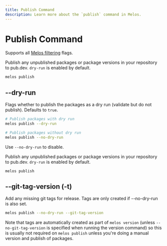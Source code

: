```yaml
---
title: Publish Command
description: Learn more about the `publish` command in Melos.
---
```


# Publish Command

<Info>Supports all [Melos filtering](/filters) flags.</Info>

Publish any unpublished packages or package versions in your repository to
pub.dev. `dry-run` is enabled by default.

```bash
melos publish
```

## --dry-run

Flags whether to publish the packages as a dry run (validate but do not
publish). Defaults to `true`.

```bash
# Publish packages with dry run
melos publish --dry-run

# Publish packages without dry run
melos publish --no-dry-run
```

Use `--no-dry-run` to disable.

Publish any unpublished packages or package versions in your repository to
pub.dev. `dry-run` is enabled by default.

```bash
melos publish
```

## --git-tag-version (-t)

Add any missing git tags for release. Tags are only created if --no-dry-run is
also set.

```bash
melos publish --no-dry-run --git-tag-version
```

Note that tags are automatically created as part of `melos version` (unless
`--no-git-tag-version` is specified when running the version command) so this is
usually not required on `melos publish` unless you're doing a manual version and
publish of packages.
